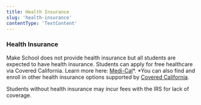 ```yaml
---
title: Health Insurance
slug: 'health-insurance'
contentType: 'TextContent'
---
```


### Health Insurance

Make School does not provide health insurance but all students are expected to have health
insurance. Students can apply for free healthcare via Covered California. Learn more here:
[Medi-Cal](https://www.coveredca.com/medi-cal/)*. *You can also find and enroll in other health
insurance options supported by [Covered California](https://www.coveredca.com/).

Students without health insurance may incur fees with the IRS for lack of coverage.
